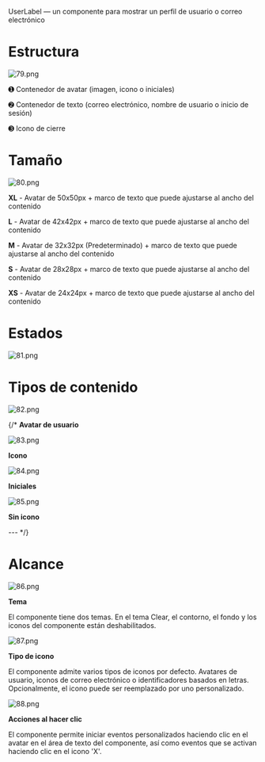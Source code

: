 UserLabel — un componente para mostrar un perfil de usuario o correo electrónico

# Estructura

![79.png](/static/images/design/UserLabel/79.png)

➊ Contenedor de avatar (imagen, icono o iniciales)

➋ Contenedor de texto (correo electrónico, nombre de usuario o inicio de sesión)

➌ Icono de cierre

# Tamaño

![80.png](/static/images/design/UserLabel/80.png)

**XL** - Avatar de 50x50px + marco de texto que puede ajustarse al ancho del contenido

**L** - Avatar de 42x42px + marco de texto que puede ajustarse al ancho del contenido

**M** - Avatar de 32x32px (Predeterminado) + marco de texto que puede ajustarse al ancho del contenido

**S** - Avatar de 28x28px + marco de texto que puede ajustarse al ancho del contenido

**XS** - Avatar de 24x24px + marco de texto que puede ajustarse al ancho del contenido

# Estados

![81.png](/static/images/design/UserLabel/81.png)


# Tipos de contenido

![82.png](/static/images/design/UserLabel/82.png)

{/* **Avatar de usuario**

![83.png](/static/images/design/UserLabel/83.png)

**Icono**

![84.png](/static/images/design/UserLabel/84.png)

**Iniciales**

![85.png](/static/images/design/UserLabel/85.png)

**Sin icono**

--- */}

# Alcance

![86.png](/static/images/design/UserLabel/86.png)

**Tema**

El componente tiene dos temas. En el tema Clear, el contorno, el fondo y los iconos del componente están deshabilitados.

![87.png](/static/images/design/UserLabel/87.png)

**Tipo de icono**

El componente admite varios tipos de iconos por defecto. Avatares de usuario, iconos de correo electrónico o identificadores basados en letras. Opcionalmente, el icono puede ser reemplazado por uno personalizado.

![88.png](/static/images/design/UserLabel/88.png)

**Acciones al hacer clic**

El componente permite iniciar eventos personalizados haciendo clic en el avatar en el área de texto del componente, así como eventos que se activan haciendo clic en el icono 'X'.